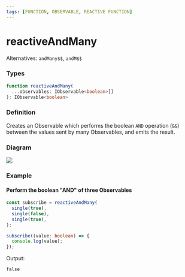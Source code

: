 ```yaml
---
tags: [FUNCTION, OBSERVABLE, REACTIVE FUNCTION]
---
```


# reactiveAndMany

Alternatives: `andMany$$`, `andM$$`

### Types

```ts
function reactiveAndMany(
  ...observables: IObservable<boolean>[]
): IObservable<boolean>
```

### Definition

Creates an Observable which performs the boolean `AND` operation (`&&`) between the values sent by many Observables, and emits the result.

### Diagram

![](example-diagram.svg)

### Example

#### Perform the boolean "AND" of three Observables

```ts
const subscribe = reactiveAndMany(
  single(true),
  single(false),
  single(true),
);

subscribe((value: boolean) => {
  console.log(value);
});
```

Output:

```text
false
```
